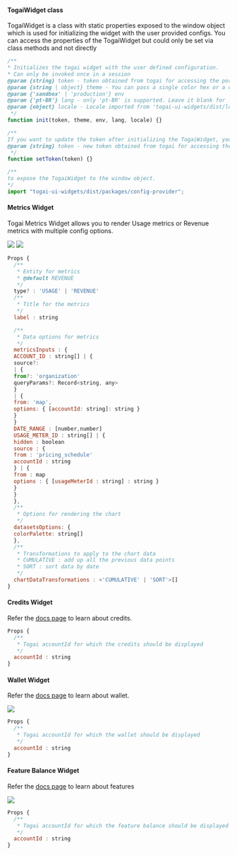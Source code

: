 #### TogaiWidget class

TogaiWidget is a class with static properties exposed to the window object which is used for initializing the widget with the user provided configs.
You can access the properties of the TogaiWidget but could only be set via class methods and not directly

```javascript
/**
* Initializes the togai widget with the user defined configuration.
* Can only be invoked once in a session
@param {string} token - token obtained from togai for accessing the portal apis
@param {string | object} theme - You can pass a single color hex or a object for primary palette for shades ranging from 100 to 900.
@param {'sandbox' | 'production'} env
@param {'pt-BR'} lang - only 'pt-BR' is supported. Leave it blank for 'en-US'
@param {object} locale - Locale imported from 'togai-ui-widgets/dist/locale/<language>'. Leave it blank for 'en-US'
 */
function init(token, theme, env, lang, locale) {}
```

```javascript
/**
If you want to update the token after initializing the TogaiWidget, you can invoke this method with the new token.
@param {string} token - new token obtained from togai for accessing the portal apis
 */
function setToken(token) {}
```

```javascript
/**
to expose the TogaiWidget to the window object.
*/
import "togai-ui-widgets/dist/packages/config-provider";
```

#### Metrics Widget

Togai Metrics Widget allows you to render Usage metrics or Revenue metrics with multiple config options.

<Frame caption="Revenue Metrics">
  <img src="/docs/ui-widgets/images/revenue-metrics.png" />
</Frame>

<Frame caption="Total Revenue Metrics">
  <img src="/docs/ui-widgets/images/total-revenue-metrics.png" />
</Frame>

```javascript
Props {
  /**
   * Entity for metrics
   * @default REVENUE
   */
  type? : 'USAGE' | 'REVENUE'
  /**
   * Title for the metrics
   */
  label : string

  /**
   * Data options for metrics
   */
  metricsInputs : {
  ACCOUNT_ID : string[] | {
  source?:
  | {
  from?: 'organization'
  queryParams?: Record<string, any>
  }
  | {
  from: 'map',
  options: { [accountId: string]: string }
  }
  }
  DATE_RANGE : [number,number]
  USAGE_METER_ID : string[] | {
  hidden : boolean
  source : {
  from : 'pricing_schedule'
  accountId : string
  } | {
  from : map
  options : { [usageMeterId : string] : string }
  }
  }
  },
  /**
   * Options for rendering the chart
   */
  datasetsOptions: {
  colorPalette: string[]
  },
  /**
   * Transformations to apply to the chart data
   * CUMULATIVE : add up all the previous data points
   * SORT : sort data by date
   */
  chartDataTransformations : <'CUMULATIVE' | 'SORT'>[]
}

```

#### Credits Widget

Refer the [docs page](https://docs.togai.com/docs/credits#credits) to learn about credits.

```javascript
Props {
  /**
   * Togai accountId for which the credits should be displayed
   */
  accountId : string
}
```

#### Wallet Widget

Refer the [docs page](https://docs.togai.com/docs/payments-and-wallet#wallet) to learn about wallet.

<Frame caption="Togai Wallet">
  <img src="/docs/ui-widgets/images/wallet.png" />
</Frame>

```javascript
Props {
  /**
   * Togai accountId for which the wallet should be displayed
   */
  accountId : string
}
```

#### Feature Balance Widget

Refer the [docs page](https://docs.togai.com/docs/billable-items#features) to learn about features

<Frame caption="Togai Wallet">
  <img src="/docs/ui-widgets/images/features.png" />
</Frame>

```javascript
Props {
  /**
   * Togai accountId for which the feature balance should be displayed
   */
  accountId : string
}
```
